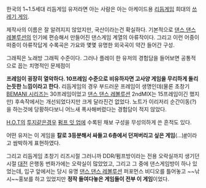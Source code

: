 한국의 1~1.5세대 리듬게임 유저라면 아는 사람은 아는 아케이드용 [[리듬게임]] 희대의 [[쓰레기 게임]].

제작사의 이름은 잘 알려지지 않았지만, 국산이라는건 확실하다.
기본적으로 [[댄스 댄스 레볼루션]]의 인기에 편승해서 만들어진 댄스게임 계열의 아류작이다. 그리고 이런 어중이떠중이 아류작답게 수록곡은 가요와 몇몇 유명한 외국곡이 약간 들어간 구성.

그래픽은 노래방 그래픽 수준이다. 
그러나 플레이 한 유저의 경험담을 들어보면 공통적으로 꼽는 치명적인 문제점이

'''프레임이 굉장히 열악하다. 10프레임 수준으로 비유하자면 고사양 게임을 무리하게 돌리는듯한 느낌이라고 한다.''' 리듬게임의 경우 부드러운 프레임이 생명인데(물론 초창기 [[BEMANI 시리즈]]는 30프레임이었고 [[댄스 댄스 레볼루션]] 2ndMIX는 15프레임이긴 했지만) 후속작에서는 개선되었다지만 크게 달라진건 없었다. 노트가 이리저리 순간이동(?)을 하는것에 당황하다보니 어느새 폭사해버렸다는 경험담이 적지 않았다.

[[H.O.T]]의 [[투지]]같은경우 [[펌프 잇 업]]에 수록된 채보 구성을 무성의하게 쓴 흔적도 있다.

어떤 유저는 이 게임을 '''칼로 3등분해서 싸들고 6층에서 던져버리고 싶은 게임'''(...)[http://gall.dcinside.com/board/view/?id=rhythmgame&no=5225 #]이라고 쌈박하게 표현하였다.

그리고 리듬게임 초창기 리즈시절 그러니까 DDR/펌프방이라는 전용 오락실까지 생기던 시절 [[대전]] 은행동 번화가에는 오락실이 많았었고, 그리고 그 중에 댄스게임방이 하나 있었는데, 입구 앞에서는 당시 유명 [[댄스 댄스 레볼루션]] 퍼포먼스 비디오를 틀어놓고 ~~낚시~~홍보를 하고 있었지만 '''정작 들여다놓은 게임들이 전부 이 게임'''이었다.
